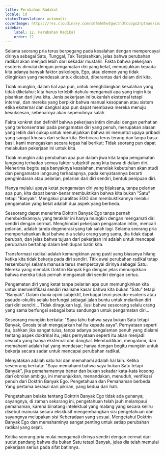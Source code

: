 ```yaml
---
title: Perubahan Radikal
locale: id
statusTranslation: automatic
coverImage: https://res.cloudinary.com/xmfm6mhw3gwctndtcubgx2rptnae/image/upload/v1740468922/small_cover_tratado_de_psicologia_revolucionaria_a4c0dca4e0.webp
sidebar:
    label: 12. Perubahan Radikal
    order: 12
---
```

Selama seorang pria terus berpegang pada kesalahan dengan mempercayai dirinya sebagai Satu, Tunggal, Tak Terpisahkan, jelas bahwa perubahan radikal akan menjadi lebih dari sekadar mustahil. Fakta bahwa pekerjaan esoteris dimulai dengan pengamatan diri yang ketat, menunjukkan kepada kita adanya banyak faktor psikologis, Ego, atau elemen yang tidak diinginkan yang mendesak untuk dicabut, diberantas dari dalam diri kita.

Tidak mungkin, dalam hal apa pun, untuk menghilangkan kesalahan yang tidak diketahui; kita harus terlebih dahulu mengamati apa yang ingin kita pisahkan dari jiwa kita. Jenis pekerjaan ini bukanlah eksternal tetapi internal, dan mereka yang berpikir bahwa manual kesopanan atau sistem etika eksternal dan dangkal apa pun dapat membawa mereka menuju kesuksesan, sebenarnya akan sepenuhnya salah.

Fakta konkret dan definitif bahwa pekerjaan intim dimulai dengan perhatian yang terkonsentrasi pada pengamatan diri yang penuh, merupakan alasan yang lebih dari cukup untuk menunjukkan bahwa ini menuntut upaya pribadi yang sangat khusus dari setiap kita. Berbicara terus terang dan tanpa basa-basi, kami menegaskan secara tegas hal berikut: Tidak seorang pun dapat melakukan pekerjaan ini untuk kita.

Tidak mungkin ada perubahan apa pun dalam jiwa kita tanpa pengamatan langsung terhadap semua faktor subjektif yang kita bawa di dalam diri. Menerima begitu saja banyaknya kesalahan, menolak kebutuhan akan studi dan pengamatan langsung terhadapnya, pada kenyataannya berarti penghindaran atau pelarian, pelarian dari diri sendiri, bentuk penipuan diri.

Hanya melalui upaya ketat pengamatan diri yang bijaksana, tanpa pelarian apa pun, kita dapat benar-benar membuktikan bahwa kita bukan "Satu" tetapi "Banyak". Mengakui pluralitas EGO dan membuktikannya melalui pengamatan yang ketat adalah dua aspek yang berbeda.

Seseorang dapat menerima Doktrin Banyak Ego tanpa pernah membuktikannya; yang terakhir ini hanya mungkin dengan mengamati diri sendiri dengan cermat. Menghindari pekerjaan pengamatan intim, mencari pelarian, adalah tanda degenerasi yang tak salah lagi. Selama seorang pria mempertahankan ilusi bahwa dia selalu orang yang sama, dia tidak dapat berubah, dan jelas bahwa tujuan dari pekerjaan ini adalah untuk mencapai perubahan bertahap dalam kehidupan batin kita.

Transformasi radikal adalah kemungkinan yang pasti yang biasanya hilang ketika kita tidak bekerja pada diri sendiri. Titik awal perubahan radikal tetap tersembunyi selama manusia terus mempercayai dirinya sebagai Satu. Mereka yang menolak Doktrin Banyak Ego dengan jelas menunjukkan bahwa mereka tidak pernah mengamati diri sendiri dengan serius.

Pengamatan diri yang ketat tanpa pelarian apa pun memungkinkan kita untuk memverifikasi sendiri realisme kasar bahwa kita bukan "Satu" tetapi "Banyak". Dalam dunia opini subjektif, berbagai teori pseudo-esoteris atau pseudo-okultis selalu berfungsi sebagai jalan buntu untuk melarikan diri dari diri sendiri... Tidak diragukan lagi, ilusi bahwa seseorang selalu orang yang sama berfungsi sebagai batu sandungan untuk pengamatan diri...

Seseorang mungkin berkata: "Saya tahu bahwa saya bukan Satu tetapi Banyak, Gnosis telah mengajarkan hal itu kepada saya". Pernyataan seperti itu, bahkan jika sangat tulus, tanpa adanya pengalaman penuh yang dialami tentang aspek doktrinal itu, jelas pernyataan seperti itu akan menjadi sesuatu yang hanya eksternal dan dangkal. Membuktikan, mengalami, dan memahami adalah hal yang mendasar; hanya dengan begitu mungkin untuk bekerja secara sadar untuk mencapai perubahan radikal.

Menyatakan adalah satu hal dan memahami adalah hal lain. Ketika seseorang berkata: "Saya memahami bahwa saya bukan Satu tetapi Banyak", jika pemahamannya benar dan bukan sekadar kata-kata kosong dari obrolan ambigu, ini menunjukkan, menandakan, menuduh, verifikasi penuh dari Doktrin Banyak Ego. Pengetahuan dan Pemahaman berbeda. Yang pertama berasal dari pikiran, yang kedua dari hati.

Pengetahuan belaka tentang Doktrin Banyak Ego tidak ada gunanya; sayangnya, di zaman sekarang ini, pengetahuan telah jauh melampaui pemahaman, karena binatang intelektual yang malang yang secara keliru disebut manusia secara eksklusif mengembangkan sisi pengetahuan dan sayangnya melupakan sisi Keberadaan yang sesuai. Mengetahui Doktrin Banyak Ego dan memahaminya sangat penting untuk setiap perubahan radikal yang sejati.

Ketika seorang pria mulai mengamati dirinya sendiri dengan cermat dari sudut pandang bahwa dia bukan Satu tetapi Banyak, jelas dia telah memulai pekerjaan serius pada sifat batinnya.

